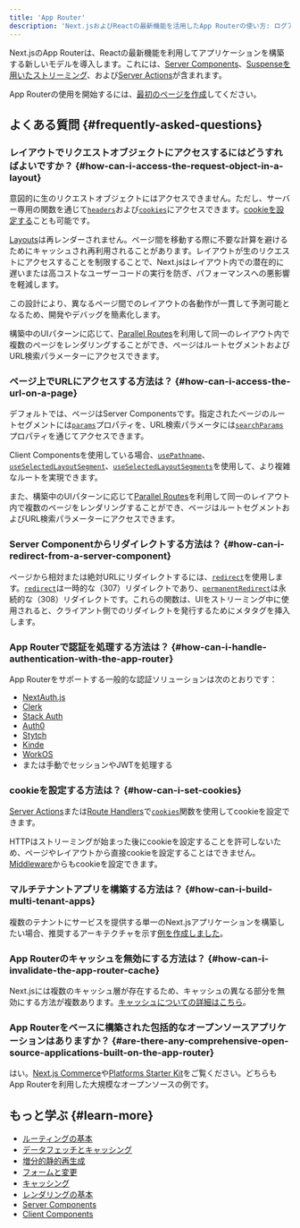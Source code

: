 ```yaml
---
title: 'App Router'
description: 'Next.jsおよびReactの最新機能を活用したApp Routerの使い方: ログアウト, Server Components, Suspenseなど。'
---
```


Next.jsのApp Routerは、Reactの最新機能を利用してアプリケーションを構築する新しいモデルを導入します。これには、[Server Components](/docs/app/building-your-application/rendering/server-components)、[Suspenseを用いたストリーミング](/docs/app/building-your-application/routing/loading-ui-and-streaming#streaming-with-suspense)、および[Server Actions](/docs/app/building-your-application/data-fetching/server-actions-and-mutations)が含まれます。

App Routerの使用を開始するには、[最初のページを作成](/docs/app/building-your-application/routing/layouts-and-templates)してください。

## よくある質問 {#frequently-asked-questions}

### レイアウトでリクエストオブジェクトにアクセスするにはどうすればよいですか？ {#how-can-i-access-the-request-object-in-a-layout}

意図的に生のリクエストオブジェクトにはアクセスできません。ただし、サーバー専用の関数を通じて[`headers`](/docs/app/api-reference/functions/headers)および[`cookies`](/docs/app/api-reference/functions/cookies)にアクセスできます。[cookieを設定する](#how-can-i-set-cookies)ことも可能です。

[Layouts](/docs/app/building-your-application/routing/layouts-and-templates#layouts)は再レンダーされません。ページ間を移動する際に不要な計算を避けるためにキャッシュされ再利用されることがあります。レイアウトが生のリクエストにアクセスすることを制限することで、Next.jsはレイアウト内での潜在的に遅いまたは高コストなユーザーコードの実行を防ぎ、パフォーマンスへの悪影響を軽減します。

この設計により、異なるページ間でのレイアウトの各動作が一貫して予測可能となるため、開発やデバッグを簡素化します。

構築中のUIパターンに応じて、[Parallel Routes](/docs/app/building-your-application/routing/parallel-routes)を利用して同一のレイアウト内で複数のページをレンダリングすることができ、ページはルートセグメントおよびURL検索パラメーターにアクセスできます。

### ページ上でURLにアクセスする方法は？ {#how-can-i-access-the-url-on-a-page}

デフォルトでは、ページはServer Componentsです。指定されたページのルートセグメントには[`params`](/docs/app/api-reference/file-conventions/page#params-optional)プロパティを、URL検索パラメータには[`searchParams`](/docs/app/api-reference/file-conventions/page#searchparams-optional)プロパティを通じてアクセスできます。

Client Componentsを使用している場合、[`usePathname`](/docs/app/api-reference/functions/use-pathname)、[`useSelectedLayoutSegment`](/docs/app/api-reference/functions/use-selected-layout-segment)、[`useSelectedLayoutSegments`](/docs/app/api-reference/functions/use-selected-layout-segments)を使用して、より複雑なルートを実現できます。

また、構築中のUIパターンに応じて[Parallel Routes](/docs/app/building-your-application/routing/parallel-routes)を利用して同一のレイアウト内で複数のページをレンダリングすることができ、ページはルートセグメントおよびURL検索パラメーターにアクセスできます。

### Server Componentからリダイレクトする方法は？ {#how-can-i-redirect-from-a-server-component}

ページから相対または絶対URLにリダイレクトするには、[`redirect`](/docs/app/api-reference/functions/redirect)を使用します。[`redirect`](/docs/app/api-reference/functions/redirect)は一時的な（307）リダイレクトであり、[`permanentRedirect`](/docs/app/api-reference/functions/permanentRedirect)は永続的な（308）リダイレクトです。これらの関数は、UIをストリーミング中に使用されると、クライアント側でのリダイレクトを発行するためにメタタグを挿入します。

### App Routerで認証を処理する方法は？ {#how-can-i-handle-authentication-with-the-app-router}

App Routerをサポートする一般的な認証ソリューションは次のとおりです：

- [NextAuth.js](https://authjs.dev/getting-started/installation?framework=next.js)
- [Clerk](https://clerk.com/docs/quickstarts/nextjs)
- [Stack Auth](https://docs.stack-auth.com/getting-started/setup)
- [Auth0](https://github.com/auth0/nextjs-auth0#app-router)
- [Stytch](https://stytch.com/docs/sdks/resources/nextjs)
- [Kinde](https://docs.kinde.com/developer-tools/sdks/backend/nextjs-sdk/)
- [WorkOS](https://workos.com/docs/user-management/nextjs)
- または手動でセッションやJWTを処理する

### cookieを設定する方法は？ {#how-can-i-set-cookies}

[Server Actions](/docs/app/building-your-application/data-fetching/server-actions-and-mutations#cookies)または[Route Handlers](/docs/app/building-your-application/routing/route-handlers)で[`cookies`](/docs/app/api-reference/functions/cookies)関数を使用してcookieを設定できます。

HTTPはストリーミングが始まった後にcookieを設定することを許可しないため、ページやレイアウトから直接cookieを設定することはできません。[Middleware](/docs/app/building-your-application/routing/middleware#using-cookies)からもcookieを設定できます。

### マルチテナントアプリを構築する方法は？ {#how-can-i-build-multi-tenant-apps}

複数のテナントにサービスを提供する単一のNext.jsアプリケーションを構築したい場合、推奨するアーキテクチャを示す[例を作成しました](https://vercel.com/templates/next.js/platforms-starter-kit)。

### App Routerのキャッシュを無効にする方法は？ {#how-can-i-invalidate-the-app-router-cache}

Next.jsには複数のキャッシュ層が存在するため、キャッシュの異なる部分を無効にする方法が複数あります。[キャッシュについての詳細はこちら](/docs/app/building-your-application/caching)。

### App Routerをベースに構築された包括的なオープンソースアプリケーションはありますか？ {#are-there-any-comprehensive-open-source-applications-built-on-the-app-router}

はい。[Next.js Commerce](https://vercel.com/templates/next.js/nextjs-commerce)や[Platforms Starter Kit](https://vercel.com/templates/next.js/platforms-starter-kit)をご覧ください。どちらもApp Routerを利用した大規模なオープンソースの例です。

## もっと学ぶ {#learn-more}

- [ルーティングの基本](/docs/app/building-your-application/routing)
- [データフェッチとキャッシング](/docs/app/building-your-application/data-fetching/fetching)
- [増分的静的再生成](/docs/app/building-your-application/data-fetching/incremental-static-regeneration)
- [フォームと変更](/docs/app/building-your-application/data-fetching/server-actions-and-mutations)
- [キャッシング](/docs/app/building-your-application/caching)
- [レンダリングの基本](/docs/app/building-your-application/rendering)
- [Server Components](/docs/app/building-your-application/rendering/server-components)
- [Client Components](/docs/app/building-your-application/rendering/client-components)
